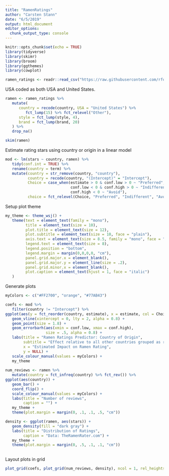 ```yaml
---
title: "RamenRatings"
author: "Carsten Stann"
date: "6/5/2019"
output: html_document
editor_options: 
  chunk_output_type: console
---
```


```r
knitr::opts_chunk$set(echo = TRUE)
library(tidyverse)
library(skimr)
library(broom)
library(ggthemes)
library(cowplot)
```

```r
ramen_ratings <- readr::read_csv("https://raw.githubusercontent.com/rfordatascience/tidytuesday/master/data/2019/2019-06-04/ramen_ratings.csv")
```

USA coded as both USA and United States.
```r
ramen <- ramen_ratings %>%
   mutate(
      country = recode(country, USA = "United States") %>% 
         fct_lump(15) %>% fct_relevel("Other"),
      style = fct_lump(style, 4),
      brand = fct_lump(brand, 20)
   ) %>%
   drop_na()

skim(ramen)
```

Estimate rating stars using country or origin in a linear model
```r
mod <- lm(stars ~ country, ramen) %>%
   tidy(conf.int = TRUE) %>%
   rename(country = term) %>% 
   mutate(country = str_remove(country, "country"), 
          country = recode(country, "(Intercept)" = "Intercept"),
          Choice = case_when(estimate > 0 & conf.low > 0 ~ "Preferred",
                             conf.low < 0 & conf.high > 0 ~ "Indifferent",
                             conf.high < 0 ~ "Avoid"),
          choice = fct_relevel(Choice, "Preferred", "Indifferent", "Avoid"))
```

Setup plot theme
```r
my_theme <- theme_wsj() +
   theme(text = element_text(family = "mono"), 
         title = element_text(size = 10),
         plot.title = element_text(size = 12),
         plot.subtitle = element_text(size = 10, face = "plain"),
         axis.text = element_text(size = 8.5, family = "mono", face = "plain"),
         legend.text = element_text(size = 8),
         legend.position = "bottom",
         legend.margin = margin(0,0,0,0, "cm"),
         panel.grid.major.x = element_blank(),
         panel.grid.major.y = element_line(size = .2),
         panel.grid.minor.x = element_blank(),
         plot.caption = element_text(hjust = 1, face = "italic")
   )
```

Generate plots
```r
myColors <- c("#FF2700", "orange", "#77AB43")

coefs <- mod %>% 
   filter(country != "Intercept") %>% 
ggplot(aes(y = fct_reorder(country, estimate), x = estimate, col = Choice)) +
   geom_vline(xintercept = 0, lty = 2, alpha = 0.8) +
   geom_point(size = 1.8) +
   geom_errorbarh(aes(xmin = conf.low, xmax = conf.high), 
                  size = .5, alpha = 0.8) +
   labs(title = "Ramen Ratings Predictor: Country of Origin",
        subtitle = "Effect relative to all other countries grouped as reference level",
        x = "Estimated Impact on Ramen Rating", 
        y = NULL) +
   scale_colour_manual(values = myColors) +
   my_theme
 
num_reviews <- ramen %>% 
   mutate(country = fct_infreq(country) %>% fct_rev()) %>% 
ggplot(aes(country)) + 
   geom_bar() +
   coord_flip() +
   scale_colour_manual(values = myColors) +
   labs(title = "Number of reviews",
        caption = "") +
   my_theme + 
   theme(plot.margin = margin(0, .1, .1, .5, "cm"))

density <- ggplot(ramen, aes(stars)) +
   geom_density(fill = "dark gray") + 
   labs(title = "Distribution of Ratings",
        caption = "Data: TheRamenRater.com") + 
   my_theme + 
   theme(plot.margin = margin(0, .5, .1, .1, "cm"))
         
```

Layout plots in grid
```r
plot_grid(coefs, plot_grid(num_reviews, density), ncol = 1, rel_heights = c(1.45, 1))
```



